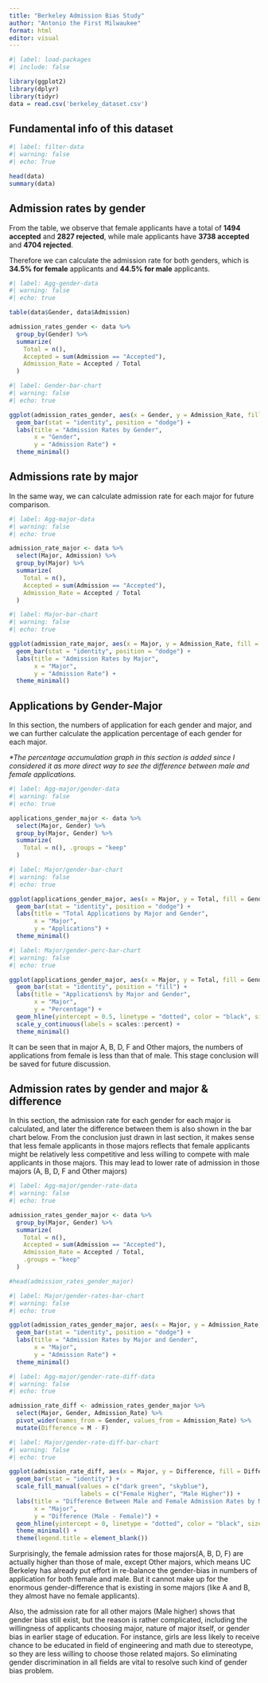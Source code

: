 ```yaml
---
title: "Berkeley Admission Bias Study"
author: "Antonio the First Milwaukee"
format: html
editor: visual
---
```


```r
#| label: load-packages
#| include: false

library(ggplot2)
library(dplyr)
library(tidyr)
data = read.csv('berkeley_dataset.csv')
```

## Fundamental info of this dataset

```r
#| label: filter-data
#| warning: false
#| echo: True

head(data)
summary(data)
```

## Admission rates by gender

From the table, we observe that female applicants have a total of **1494 accepted** and **2827 rejected**, while male applicants have **3738 accepted** and **4704 rejected**.

Therefore we can calculate the admission rate for both genders, which is **34.5% for female** applicants and **44.5% for male** applicants.

```r
#| label: Agg-gender-data
#| warning: false
#| echo: true

table(data$Gender, data$Admission)

admission_rates_gender <- data %>%
  group_by(Gender) %>%
  summarize(
    Total = n(),
    Accepted = sum(Admission == "Accepted"),
    Admission_Rate = Accepted / Total
  )
```

```r
#| label: Gender-bar-chart
#| warning: false
#| echo: true

ggplot(admission_rates_gender, aes(x = Gender, y = Admission_Rate, fill = Gender)) +
  geom_bar(stat = "identity", position = "dodge") +
  labs(title = "Admission Rates by Gender", 
       x = "Gender", 
       y = "Admission Rate") +
  theme_minimal() 
```

## Admissions rate by major

In the same way, we can calculate admission rate for each major for future comparison.

```r
#| label: Agg-major-data
#| warning: false
#| echo: true

admission_rate_major <- data %>%
  select(Major, Admission) %>%
  group_by(Major) %>%
  summarize(
    Total = n(),
    Accepted = sum(Admission == "Accepted"),
    Admission_Rate = Accepted / Total
  )
```

```r
#| label: Major-bar-chart
#| warning: false
#| echo: true

ggplot(admission_rate_major, aes(x = Major, y = Admission_Rate, fill = Major)) +
  geom_bar(stat = "identity", position = "dodge") +
  labs(title = "Admission Rates by Major", 
       x = "Major", 
       y = "Admission Rate") +
  theme_minimal()
```

## Applications by Gender-Major

In this section, the numbers of application for each gender and major, and we can further calculate the application percentage of each gender for each major.

*\*The percentage accumulation graph in this section is added since I considered it as more direct way to see the difference between male and female applications.*

```r
#| label: Agg-major/gender-data
#| warning: false
#| echo: true

applications_gender_major <- data %>%
  select(Major, Gender) %>%
  group_by(Major, Gender) %>%
  summarize(
    Total = n(), .groups = "keep"
  )
```

```r
#| label: Major/gender-bar-chart
#| warning: false
#| echo: true

ggplot(applications_gender_major, aes(x = Major, y = Total, fill = Gender)) +
  geom_bar(stat = "identity", position = "dodge") +
  labs(title = "Total Applications by Major and Gender", 
       x = "Major", 
       y = "Applications") +
  theme_minimal()

```

```r
#| label: Major/gender-perc-bar-chart
#| warning: false
#| echo: true

ggplot(applications_gender_major, aes(x = Major, y = Total, fill = Gender)) +
  geom_bar(stat = "identity", position = "fill") +  
  labs(title = "Applications% by Major and Gender",
       x = "Major",
       y = "Percentage") +
  geom_hline(yintercept = 0.5, linetype = "dotted", color = "black", size = 0.5) +
  scale_y_continuous(labels = scales::percent) + 
  theme_minimal()
```

It can be seen that in major A, B, D, F and Other majors, the numbers of applications from female is less than that of male. This stage conclusion will be saved for future discussion.

## Admission rates by gender and major & difference

In this section, the admission rate for each gender for each major is calculated, and later the difference between them is also shown in the bar chart below. From the conclusion just drawn in last section, it makes sense that less female applicants in those majors reflects that female applicants might be relatively less competitive and less willing to compete with male applicants in those majors. This may lead to lower rate of admission in those majors (A, B, D, F and Other majors)

```r
#| label: Agg-major/gender-rate-data
#| warning: false
#| echo: true

admission_rates_gender_major <- data %>%
  group_by(Major, Gender) %>%
  summarize(
    Total = n(),
    Accepted = sum(Admission == "Accepted"),
    Admission_Rate = Accepted / Total, 
    .groups = "keep"
  )

#head(admission_rates_gender_major)
```

```r
#| label: Major/gender-rates-bar-chart
#| warning: false
#| echo: true

ggplot(admission_rates_gender_major, aes(x = Major, y = Admission_Rate, fill = Gender)) +
  geom_bar(stat = "identity", position = "dodge") +
  labs(title = "Admission Rates by Major and Gender", 
       x = "Major", 
       y = "Admission Rate") +
  theme_minimal()
```

```r
#| label: Agg-major/gender-rate-diff-data
#| warning: false
#| echo: true

admission_rate_diff <- admission_rates_gender_major %>%
  select(Major, Gender, Admission_Rate) %>%
  pivot_wider(names_from = Gender, values_from = Admission_Rate) %>%
  mutate(Difference = M - F)
```

```r
#| label: Major/gender-rate-diff-bar-chart
#| warning: false
#| echo: true

ggplot(admission_rate_diff, aes(x = Major, y = Difference, fill = Difference > 0)) +
  geom_bar(stat = "identity") +
  scale_fill_manual(values = c("dark green", "skyblue"), 
                    labels = c("Female Higher", "Male Higher")) +  
  labs(title = "Difference Between Male and Female Admission Rates by Major",
       x = "Major", 
       y = "Difference (Male - Female)") +
  geom_hline(yintercept = 0, linetype = "dotted", color = "black", size = 0.5) +  
  theme_minimal() +
  theme(legend.title = element_blank())
```

Surprisingly, the female admission rates for those majors(A, B, D, F) are actually higher than those of male, except Other majors, which means UC Berkeley has already put effort in re-balance the gender-bias in numbers of application for both female and male. But it cannot make up for the enormous gender-difference that is existing in some majors (like A and B, they almost have no female applicants).

Also, the admission rate for all other majors (Male higher) shows that gender bias still exist, but the reason is rather complicated, including the willingness of applicants choosing major, nature of major itself, or gender bias in earlier stage of education. For instance, girls are less likely to receive chance to be educated in field of engineering and math due to stereotype, so they are less willing to choose those related majors. So eliminating gender discrimination in all fields are vital to resolve such kind of gender bias problem.
